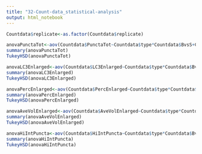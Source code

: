 ```yaml
---
title: "32-Count-data_statistical-analysis"
output: html_notebook
---
```


```r
Countdata$replicate<-as.factor(Countdata$replicate)

anovaPunctaTot<-aov(Countdata$PunctaTot~Countdata$type*Countdata$BvsS+Countdata$replicate+Countdata$replicate:Countdata$type)
summary(anovaPunctaTot)
TukeyHSD(anovaPunctaTot)

anovaLC3Enlarged<-aov(Countdata$LC3Enlarged~Countdata$type*Countdata$BvsS+Countdata$replicate+Countdata$replicate:Countdata$type)
summary(anovaLC3Enlarged)
TukeyHSD(anovaLC3Enlarged)

anovaPercEnlarged<-aov(Countdata$PercEnlarged~Countdata$type*Countdata$BvsS+Countdata$replicate+Countdata$replicate:Countdata$type)
summary(anovaPercEnlarged)
TukeyHSD(anovaPercEnlarged)

anovaAveVolEnlarged<-aov(Countdata$AveVolEnlarged~Countdata$type*Countdata$BvsS+Countdata$replicate+Countdata$replicate:Countdata$type)
summary(anovaAveVolEnlarged)
TukeyHSD(anovaAveVolEnlarged)

anovaHiIntPuncta<-aov(Countdata$HiIntPuncta~Countdata$type*Countdata$BvsS+Countdata$replicate+Countdata$replicate:Countdata$type)
summary(anovaHiIntPuncta)
TukeyHSD(anovaHiIntPuncta)
```
